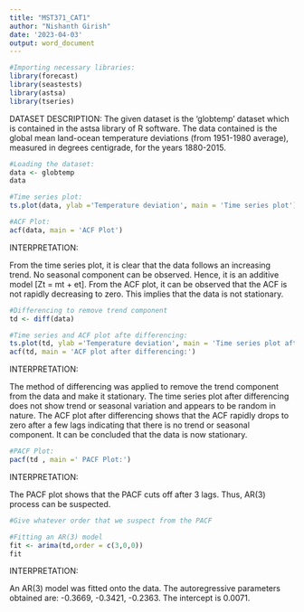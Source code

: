 ---
title: "MST371_CAT1"
author: "Nishanth Girish"
date: '2023-04-03'
output: word_document
---

```{r}
#Importing necessary libraries:
library(forecast)
library(seastests)
library(astsa)
library(tseries)
```

DATASET DESCRIPTION:
The given dataset is the 'globtemp' dataset which is contained in the astsa library of R software. The data contained is the global mean land-ocean temperature deviations (from 1951-1980 average), measured in degrees centigrade, for the years 1880-2015.

```{r}
#Loading the dataset:
data <- globtemp
data
```


```{r}
#Time series plot:
ts.plot(data, ylab ='Temperature deviation', main = 'Time series plot')

#ACF Plot:
acf(data, main = 'ACF Plot')
```

INTERPRETATION:

From the time series plot, it is clear that the data follows an increasing trend. No seasonal component can be observed. Hence, it is an additive model [Zt = mt + et].
From the ACF plot, it can be observed that the ACF is not rapidly decreasing to zero. This implies that the data is not stationary.

```{r}
#Differencing to remove trend component
td <- diff(data)

#Time series and ACF plot afte differencing:
ts.plot(td, ylab ='Temperature deviation', main = 'Time series plot after differencing:')
acf(td, main = 'ACF plot after differencing:')
```
INTERPRETATION:

The method of differencing was applied to remove the trend component from the data and make it stationary.
The time series plot after differencing does not show trend or seasonal variation and appears to be random in nature.
The ACF plot after differencing shows that the ACF rapidly drops to zero after a few lags indicating that there is no trend or seasonal component. It can be concluded that the data is now stationary. 

```{r}
#PACF Plot:
pacf(td , main =' PACF Plot:')
```

INTERPRETATION:

The PACF plot shows that the PACF cuts off after 3 lags. Thus, AR(3) process can be suspected.

```{r}
#Give whatever order that we suspect from the PACF

#Fitting an AR(3) model
fit <- arima(td,order = c(3,0,0))
fit
```

INTERPRETATION:

An AR(3) model was fitted onto the data. 
The autoregressive parameters obtained are: -0.3669,  -0.3421,  -0.2363.
The intercept is 0.0071.


